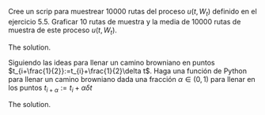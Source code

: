 ::: {#exr-1}
Cree un scrip para muestrear 10000 rutas del proceso $u(t,W_{t})$ definido en el ejercicio 5.5. Graficar 10 rutas de muestra y la media de 10000 rutas de muestra de este proceso $u(t,W_{t})$.
:::

::: {.solution}
The solution.
:::

::: {#exr-2}
Siguiendo las ideas para llenar un camino browniano en puntos $t_{i+\frac{1}{2}}:=t_{i}+\frac{1}{2}\delta t$. Haga una función de Python para llenar un camino browniano dada una fracción $\alpha\in(0,1)$ para llenar en los puntos $t_{i+\alpha}:=t_{i}+\alpha\delta t$
:::

::: {.solution}
The solution.
:::